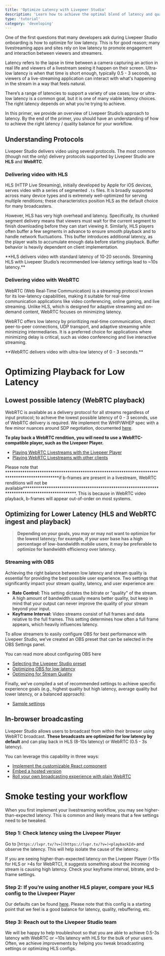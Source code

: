 ```yaml
---
title: 'Optimize Latency with Livepeer Studio'
description: 'Learn how to achieve the optimal blend of latency and quality with Livepeer Studio'
type: 'tutorial'
category: 'developing'
---
```



<BlogHeader />


One of the first questions that many developers ask during Livepeer Studio onboarding is how to optimize for low latency. This is for good reason; many livestreaming apps and sites rely on low latency to promote engagement and interaction between viewers and streamers. 

<Callout>
Latency refers to the lapse in time between a camera capturing an action in real life and viewers of a livestream seeing it happen on their screen. Ultra-low latency is when that time is short enough, typically 0.5 - 3 seconds, so viewers of a live-streaming application can interact with what's happening in the stream in a way that feels natural.
</Callout>

There’s a range of latencies to support a variety of use cases; low or ultra-low latency is a common goal, but it is one of many viable latency choices. The right latency depends on what you’re trying to achieve.

In this primer, we provide an overview of Livepeer Studio’s approach to latency. By the end of the primer, you should have an understanding of how to achieve the right latency / quality balance for your workflow. 

## Understanding Protocols

Livepeer Studio delivers video using several protocols. The most common (though not the only) delivery protocols supported by Livepeer Studio are **HLS** and **WebRTC**. 

### Delivering video with HLS

HLS (HTTP Live Streaming), initially developed by Apple for iOS devices, serves video with a series of segmented `.ts` files. It is broadly supported across many device types and is extremely well-optimized for serving multiple renditions; these characteristics position HLS as the default choice for many broadcasters.

However, HLS has very high overhead and latency. Specifically, its chunked segment delivery means that viewers must wait for the current segment to finish downloading before they can start viewing it. Similarly, HLS players often buffer a few segments in advance to ensure smooth playback and to handle network fluctuations. This buffer introduces additional latency, as the player waits to accumulate enough data before starting playback. Buffer behavior is heavily dependent on client implementation.

<Callout>
**HLS delivers video with standard latency of 10-20 seconds. Streaming HLS with Livepeer Studio’s recommended low-latency settings lead to ~10s latency.** 
</Callout>

### Delivering video with WebRTC

WebRTC (Web Real-Time Communication) is a streaming protocol known for its low-latency capabilities, making it suitable for real-time communication applications like video conferencing, online gaming, and live streaming. Unlike HLS, which is designed for adaptive streaming and on-demand content, WebRTC focuses on minimizing latency. 

WebRTC offers low latency by prioritizing real-time communication, direct peer-to-peer connections, UDP transport, and adaptive streaming while minimizing intermediaries. It is a preferred choice for applications where minimizing delay is critical, such as video conferencing and live interactive streaming.

<Callout>
**WebRTC delivers video with ultra-low latency of 0 - 3 seconds.**
</Callout>

# Optimizing Playback for Low Latency

## Lowest possible latency (WebRTC playback)

WebRTC is available as a delivery protocol for all streams regardless of input protocol; to achieve the lowest possible latency of 0 - 3 seconds, use of WebRTC delivery is required. We implement the WHIP/WHEP spec with a few minor nuances around SDP negotiation, documented [here](/guides/developing/player#webrtc-low-latency-livestreams).

**To play back a WebRTC rendition, you will need to use a WebRTC-compatible player, such as the Livepeer Player.**

- [Playing WebRTC Livestreams with the Livepeer Player](/guides/developing/player#using-the-livepeerjs-player)
- [Playing WebRTC Livestreams with other clients](/guides/developing/player#webrtc-low-latency-livestreams)


<Callout type="warning">
Please note that ************************************************************************************************if b-frames are present in a livestream, WebRTC renditions will not be available************************************************************************************************. This is because in WebRTC video playback, b-frames will appear out-of-order on most systems.
</Callout>

## Optimizing for Lower Latency (HLS and WebRTC ingest and playback)

> **Depending on your goals, you may or may not want to optimize for the lowest latency; for example, if your user base has a high percentage of low-bandwidth mobile users, it may be preferable to optimize for bandwidth efficiency over latency.**

### Streaming with OBS

Achieving the right balance between low latency and stream quality is essential for providing the best possible user experience. Two settings that significantly impact your stream quality, latency, and user experience are:

- **Rate Control:** This setting dictates the bitrate or "quality" of the stream. A high amount of bandwidth usually means better quality, but keep in mind that your output can never improve the quality of your stream beyond your input.
- **Keyframe Interval:** Video streams consist of full frames and data relative to the full frames. This setting determines how often a full frame appears, which heavily influences latency.


<Callout>
To allow streamers to easily configure OBS for best performance with Livepeer Studio, we’ve created an OBS preset that can be selected in the OBS Settings panel.
</Callout>

You can read more about configuring OBS here

- [Selecting the Livepeer Studio preset](/guides/developing/stream-via-obs#input-your-stream-settings)
- [Optimizing OBS for low latency](/guides/developing/stream-via-obs#optimizing-for-low-latency)
- [Optimizing for Stream Quality](/guides/developing/stream-via-obs#optimizing-for-stream-quality-and-user-experience)

Finally, we’ve compiled a set of recommended settings to achieve specific experience goals (e.g., highest quality but high latency, average quality but lower latency, or a balanced approach):

- [Sample settings](/guides/developing/stream-via-obs#recommended-obs-settings)

## In-browser broadcasting

Livepeer Studio allows users to broadcast from within their browser using WebRTC broadcast. **These broadcasts are optimized for low latency by default** and can play back in HLS (8-10s latency) or WebRTC (0.5 - 3s latency). 

You can leverage this capability in three ways:

- [Implement the customizable React component](/guides/developing/stream-via-browser#using-livepeerjs-broadcast)
- [Embed a hosted version](/guides/developing/stream-via-browser#embeddable-broadcast)
- [Roll your own broadcasting experience with plain WebRTC](/guides/developing/stream-via-browser#adding-broadcasting-with-plain-webrtc)

# Smoke testing your workflow

When you first implement your livestreaming workflow, you may see higher-than-expected latency. This is common and likely means that a few settings need to be tweaked.

### Step 1: Check latency using the Livepeer Player

Go to [`https://lvpr.tv/?v=](https://lvpr.tv/?v=)<playbackId>` and observe the latency. This will help isolate the cause of the latency. 

If you are seeing higher-than-expected latency on the Livepeer Player (>15s for HLS or >4s for WebRTC), it suggests something about the incoming stream is causing high latency. Check your keyframe interval, bitrate, and b-frame settings.

### Step 2: If you’re using another HLS player, compare your HLS config to the Livepeer Player

Our defaults can be found [here](https://github.com/livepeer/livepeer.js/blob/47e572880224739f538e75ef192bb290b85a852f/packages/core-web/src/media/browser/hls/index.ts#L55-L61). Please note that this config is a starting point that we feel is a good balance for latency, quality, rebuffering, etc.

### Step 3: Reach out to the Livepeer Studio team

We will be happy to help troubleshoot so that you are able to achieve 0.5-3s latency with WebRTC or ~10s latency with HLS for the bulk of your users. Often, we achieve improvements by helping you tweak broadcasting settings or optimizing HLS configs.